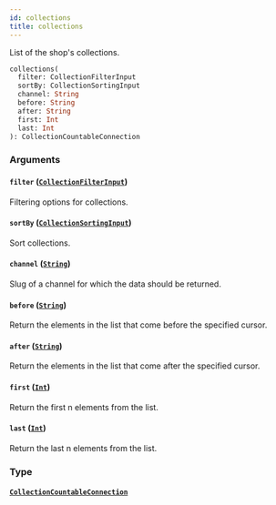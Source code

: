 ```yaml
---
id: collections
title: collections
---
```


List of the shop's collections.

```graphql
collections(
  filter: CollectionFilterInput
  sortBy: CollectionSortingInput
  channel: String
  before: String
  after: String
  first: Int
  last: Int
): CollectionCountableConnection
```

### Arguments

#### `filter` ([`CollectionFilterInput`](../../../developer/api-reference/inputs/collection-filter-input))

Filtering options for collections.

#### `sortBy` ([`CollectionSortingInput`](../../../developer/api-reference/inputs/collection-sorting-input))

Sort collections.

#### `channel` ([`String`](../../../developer/api-reference/scalars/string))

Slug of a channel for which the data should be returned.

#### `before` ([`String`](../../../developer/api-reference/scalars/string))

Return the elements in the list that come before the specified cursor.

#### `after` ([`String`](../../../developer/api-reference/scalars/string))

Return the elements in the list that come after the specified cursor.

#### `first` ([`Int`](../../../developer/api-reference/scalars/int))

Return the first n elements from the list.

#### `last` ([`Int`](../../../developer/api-reference/scalars/int))

Return the last n elements from the list.

### Type

#### [`CollectionCountableConnection`](../../../developer/api-reference/objects/collection-countable-connection)
